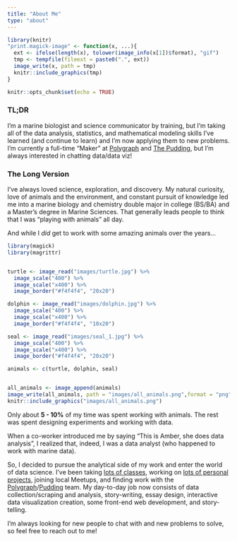 ```yaml
---
title: "About Me"
type: "about"
---
```


```r
library(knitr)
"print.magick-image" <- function(x, ...){
  ext <- ifelse(length(x), tolower(image_info(x[1])$format), "gif")
  tmp <- tempfile(fileext = paste0(".", ext))
  image_write(x, path = tmp)
  knitr::include_graphics(tmp)
}
```

```r
knitr::opts_chunk$set(echo = TRUE)
```

### TL;DR
I'm a marine biologist and science communicator by training, but I'm taking all of the data analysis, statistics, and mathematical modeling skills I've learned (and continue to learn) and I'm now applying them to new problems. I'm currently a full-time "Maker" at [Polygraph](http://polygraph.cool/) and [The Pudding](https://pudding.cool/), but I'm always interested in chatting data/data viz! 

### The Long Version
I've always loved science, exploration, and discovery.  My natural curiosity, love of animals and the environment, and constant pursuit of knowledge led me into a marine biology and chemistry double major in college (BS/BA) and a Master's degree in Marine Sciences. That generally leads people to think that I was "playing with animals" all day. 

And while I *did* get to work with some amazing animals over the years...

```r
library(magick)
library(magrittr)


turtle <- image_read("images/turtle.jpg") %>% 
  image_scale("400") %>% 
  image_scale("x400") %>% 
  image_border("#f4f4f4", "20x20")

dolphin <- image_read("images/dolphin.jpg") %>% 
  image_scale("400") %>% 
  image_scale("x400") %>% 
  image_border("#f4f4f4", "10x20")

seal <- image_read("images/seal_1.jpg") %>% 
  image_scale("400") %>% 
  image_scale("x400") %>% 
  image_border("#f4f4f4", "20x20")

animals <- c(turtle, dolphin, seal)


all_animals <- image_append(animals)
image_write(all_animals, path = "images/all_animals.png",format = "png")
knitr::include_graphics("images/all_animals.png")

```

Only about **5 - 10%** of my time was spent working with animals. The rest was spent designing experiments and working with data. 

When a co-worker introduced me by saying "This is Amber, she does data analysis", I realized that, indeed, I was a data analyst (who happened to work with marine data).

So, I decided to pursue the analytical side of my work and enter the world of data science.  I've been taking [lots of classes](https://proquestionasker.github.io/blog/ds_courses/), working on [lots of personal projects](../portfolio/), joining local Meetups, and finding work with the [Polygraph](http://polygraph.cool/)/[Pudding](http://pudding.cool) team. My day-to-day job now consists of data collection/scraping and analysis, story-writing, essay design, interactive data visualization creation, some front-end web development, and story-telling.  

I'm always looking for new people to chat with and new problems to solve, so feel free to reach out to me!
